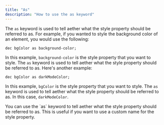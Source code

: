 ```yaml
---
title: "As"
description: "How to use the as keyword"
---
```


The `as` keyword is used to tell aether what the style property should be referred to as. For example, if you wanted to style the background color of an element, you would use the following:

```aether
dec bgColor as background-color;
```

In this example, `background-color` is the style property that you want to style. The `as` keyword is used to tell aether what the style property should be referred to as. Here's another example:

```aether
dec bgColor as darkModeColor;
```

In this example, `bgColor` is the style property that you want to style. The `as` keyword is used to tell aether what the style property should be referred to as. In this case, `darkModeColor`.

<Tip>
  You can use the `as` keyword to tell aether what the style property should be
  referred to as. This is useful if you want to use a custom name for the style
  property.
</Tip>
